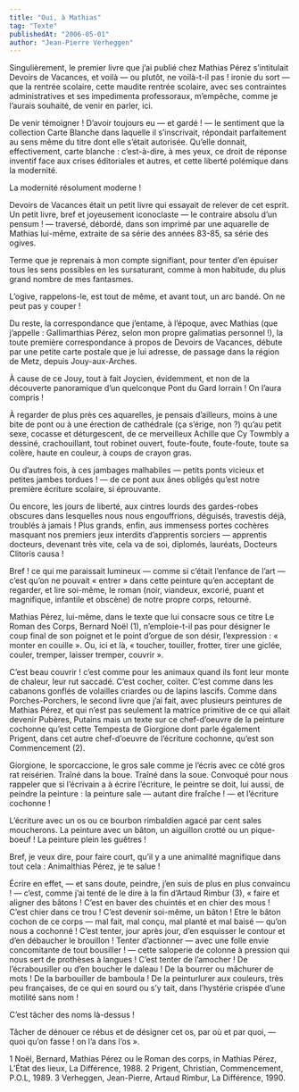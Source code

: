 ```yaml
---
title: "Oui, à Mathias"
tag: "Texte"
publishedAt: "2006-05-01"
author: "Jean-Pierre Verheggen"
---
```


Singulièrement, le premier livre que j’ai publié chez Mathias Pérez s’intitulait Devoirs de Vacances, et voilà — ou plutôt, ne voilà-t-il pas ! ironie du sort — que la rentrée scolaire, cette maudite rentrée scolaire, avec ses contraintes administratives et ses impedimenta professoraux, m’empêche, comme je l’aurais souhaité, de venir en parler, ici.

De venir témoigner ! D’avoir toujours eu — et gardé ! — le sentiment que la collection Carte Blanche dans laquelle il s’inscrivait, répondait parfaitement au sens même du titre dont elle s’était autorisée. Qu’elle donnait, effectivement, carte blanche : c’est-à-dire, à mes yeux, ce droit de réponse inventif face aux crises éditoriales et autres, et cette liberté polémique dans la modernité.

La modernité résolument moderne !

Devoirs de Vacances était un petit livre qui essayait de relever de cet esprit. Un petit livre, bref et joyeusement iconoclaste — le contraire absolu d’un pensum ! — traversé, débordé, dans son imprimé par une aquarelle de Mathias lui-même, extraite de sa série des années 83-85, sa série des ogives.

Terme que je reprenais à mon compte signifiant, pour tenter d’en épuiser tous les sens possibles en les sursaturant, comme à mon habitude, du plus grand nombre de mes fantasmes.

L’ogive, rappelons-le, est tout de même, et avant tout, un arc bandé. On ne peut pas y couper !

Du reste, la correspondance que j’entame, à l’époque, avec Mathias (que j’appelle : Gallimarthias Pérez, selon mon propre galimatias personnel !), la toute première correspondance à propos de Devoirs de Vacances, débute par une petite carte postale que je lui adresse, de passage dans la région de Metz, depuis Jouy-aux-Arches.

À cause de ce Jouy, tout à fait Joycien, évidemment, et non de la découverte panoramique d’un quelconque Pont du Gard lorrain ! On l’aura compris !

À regarder de plus près ces aquarelles, je pensais d’ailleurs, moins à une bite de pont ou à une érection de cathédrale (ça s’érige, non ?) qu’au petit sexe, cocasse et déturgescent, de ce merveilleux Achille que Cy Towmbly a dessiné, crachouillant, tout robinet ouvert, foute-foute, foute-foute, toute sa colère, haute en couleur, à coups de crayon gras.

Ou d’autres fois, à ces jambages malhabiles — petits ponts vicieux et petites jambes tordues ! — de ce pont aux ânes obligés qu’est notre première écriture scolaire, si éprouvante.

Ou encore, les jours de liberté, aux cintres lourds des gardes-robes obscures dans lesquelles nous nous engouffrions, déguisés, travestis déjà, troublés à jamais ! Plus grands, enfin, aus immensess portes cochères masquant nos premiers jeux interdits d’apprentis sorciers — apprentis docteurs, devenant très vite, cela va de soi, diplomés, lauréats, Docteurs Clitoris causa !

Bref ! ce qui me paraissait lumineux — comme si c’était l’enfance de l’art — c’est qu’on ne pouvait « entrer » dans cette peinture qu’en acceptant de regarder, et lire soi-même, le roman (noir, viandeux, excorié, puant et magnifique, infantile et obscène) de notre propre corps, retourné.

Mathias Pérez, lui-même, dans le texte que lui consacre sous ce titre Le Roman des Corps, Bernard Noël (1), n’emploie-t-il pas pour désigner le coup final de son poignet et le point d’orgue de son désir, l’expression : « monter en couille ». Ou, ici et là, « toucher, touiller, frotter, tirer une giclée, couler, tremper, laisser tremper, couvrir ».

C’est beau couvrir ! c’est comme pour les animaux quand ils font leur monte de chaleur, leur rut saccadé. C’est cocher, coïter. C’est comme dans les cabanons gonflés de volailles criardes ou de lapins lascifs. Comme dans Porches-Porchers, le second livre que j’ai fait, avec plusieurs peintures de Mathias Pérez, et qui n’est pas seulement la matrice primitive de ce qui allait devenir Pubères, Putains mais un texte sur ce chef-d’oeuvre de la peinture cochonne qu’est cette Tempesta de Giorgione dont parle également Prigent, dans cet autre chef-d’oeuvre de l’écriture cochonne, qu’est son Commencement (2).

Giorgione, le sporcaccione, le gros sale comme je l’écris avec ce côté gros rat reisérien. Traîné dans la boue. Traîné dans la soue. Convoqué pour nous rappeler que si l’écrivain a à écrire l’écriture, le peintre se doit, lui aussi, de peindre la peinture : la peinture sale — autant dire fraîche ! — et l’écriture cochonne !

L’écriture avec un os ou ce bourbon rimbaldien agacé par cent sales moucherons. La peinture avec un bâton, un aiguillon crotté ou un pique-boeuf ! La peinture plein les guêtres !

Bref, je veux dire, pour faire court, qu’il y a une animalité magnifique dans tout cela : Animalthias Pérez, je te salue !

Écrire en effet, — et sans doute, peindre, j’en suis de plus en plus convaincu ! — c’est, comme j’ai tenté de le dire à la fin d’Artaud Rimbur (3), « faire et aligner des bâtons ! C’est en baver des chuintés et en chier des mous ! C’est chier dans ce trou ! C’est devenir soi-même, un bâton ! Etre le bâton cochon de ce corps — mal fait, mal conçu, mal planté et mal baisé — qu’on nous a cochonné ! C’est tenter, jour après jour, d’en esquisser le contour et d’en débaucher le brouillon ! Tenter d’actionner — avec une folle envie concomitante de tout bousiller ! — cette saloperie de colonne à pression qui nous sert de prothèses à langues ! C’est tenter de l’amocher ! De l’écrabousiller ou d’en boucher le daleau ! De la bourrer ou mâchurer de mots ! De la barbouiller de bamboula ! De la peinturlurer aux couleurs, très peu françaises, de ce qui en sourd ou s’y tait, dans l’hystérie crispée d’une motilité sans nom !

C’est tâcher des noms là-dessus !

Tâcher de dénouer ce rébus et de désigner cet os,
par où
et par quoi,
— quoi qu’on fasse !
on l’a dans l’os ».

1 Noël, Bernard, Mathias Pérez ou le Roman des corps, in Mathias Pérez, L’État des lieux, La Différence, 1988.
2 Prigent, Christian, Commencement, P.O.L, 1989.
3 Verheggen, Jean-Pierre, Artaud Rimbur, La Différence, 1990.
